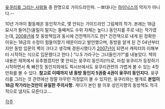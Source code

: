 [[윳쿠리를 그리는 사람들]] 중 한명으로 가이드라인파. --뽀대나는 [[SK하이닉스|하이닉스]]의 약자가 아니다.--

10년 가까이 활동해온 동인작가로, 몇 안되는 가이드라인 그림체의 작가. 본래는 18금 묘사가 들어간(꼴릴지 말지는 둘째쳐도 수위 자체는 높다.) 동인지를 주로 내는 작가였는데, [[2008년]]에 첫 동방책임과 동시에 건전책이기도 한[* 건전책으로 내게 된 정확한 이유는 18금의 수정이 힘들어졌기 때문이라고 발언했으며, 동방을 알게 된 건 04년부터지만 동방 입문의 벽이 크다고 생각해 경원시했다가 [[2007년]]이 되면서 캐릭터의 이해부터 시작하는 식으로 입문했다고 한다.] "U.S 가라구는 그녀들인가?"를 내놓았다. 책의 내용은 제목에서 유추했겠지만 몇 안되는 윳쿠리 동인지(!!!)로, 마침 윳쿠리가 등장하기 시작하면서 푹 빠진듯 동인지외에도 픽시브에서도 윳쿠리관련의 가볍게 볼 수 있는 4컷만화를 볼 수 있다. '''참고로 이때까지 낸 동방 동인지 5권중 4권이 윳쿠리 동인지다.''' 윳쿠리를 그리는 것 관련에선 정말 아무런 걱정없이 볼 수 있지만, 윳쿠리와는 별개로 '''본업이 18금 작가라는것만이 유일한 주의사항.''' 게다가 본인 왈 이후 성인지향의 동방책도 적극적으로 낼지도 모른다고….

[[각주]]
